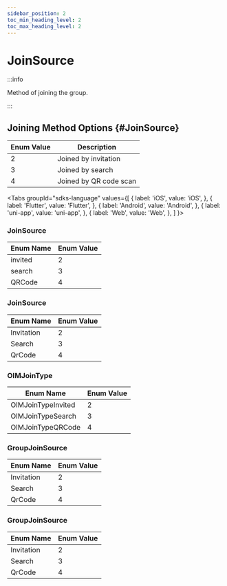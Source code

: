 ```yaml
---
sidebar_position: 2
toc_min_heading_level: 2
toc_max_heading_level: 2
---
```


# JoinSource

:::info

Method of joining the group.

:::

## Joining Method Options {#JoinSource}

| Enum Value | Description          |
| ---------- | -------------------- |
| 2          | Joined by invitation |
| 3          | Joined by search     |
| 4          | Joined by QR code scan |

<Tabs
groupId="sdks-language"
values={[
{ label: 'iOS', value: 'iOS', },
{ label: 'Flutter', value: 'Flutter', },
{ label: 'Android', value: 'Android', },
{ label: 'uni-app', value: 'uni-app', },
{ label: 'Web', value: 'Web', },
]
}>

<TabItem value="Flutter">

### JoinSource

| Enum Name   | Enum Value |
| ----------- | ---------- |
| invited     | 2          |
| search      | 3          |
| QRCode      | 4          |

</TabItem>
<TabItem value="Android">

### JoinSource

| Enum Name   | Enum Value |
| ----------- | ---------- |
| Invitation  | 2          |
| Search      | 3          |
| QrCode      | 4          |

</TabItem>

<TabItem value="iOS">

### OIMJoinType

| Enum Name          | Enum Value |
| ------------------ | ---------- |
| OIMJoinTypeInvited | 2          |
| OIMJoinTypeSearch  | 3          |
| OIMJoinTypeQRCode  | 4          |

</TabItem>

<TabItem value="Web">

### GroupJoinSource

| Enum Name   | Enum Value |
| ----------- | ---------- |
| Invitation  | 2          |
| Search      | 3          |
| QrCode      | 4          |

</TabItem>

<TabItem value="uni-app">

### GroupJoinSource

| Enum Name   | Enum Value |
| ----------- | ---------- |
| Invitation  | 2          |
| Search      | 3          |
| QrCode      | 4          |

</TabItem>

</Tabs>